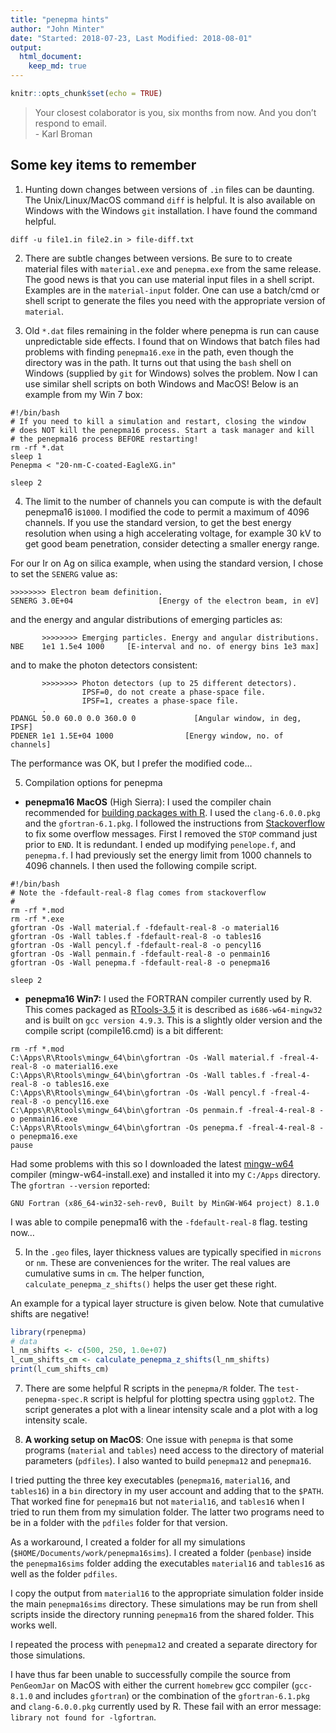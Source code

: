 ```yaml
---
title: "penepma hints"
author: "John Minter"
date: "Started: 2018-07-23, Last Modified: 2018-08-01"
output:
  html_document:
    keep_md: true
---
```


```r
knitr::opts_chunk$set(echo = TRUE)
```

> Your closest colaborator is you, six months from now. And you
> don't respond to email.    
> - Karl Broman

## Some key items to remember

1. Hunting down changes between versions of `.in` files can be daunting.
The Unix/Linux/MacOS command `diff` is helpful. It is also available on
Windows with the Windows `git` installation. I have found the command helpful.

```
diff -u file1.in file2.in > file-diff.txt
```



2. There are subtle changes between versions. Be sure to to create
material files with `material.exe` and `penepma.exe` from the same
release. The good news is that you can use material input files in
a shell script. Examples are in the `material-input` folder. One
can use a batch/cmd or shell script to generate the files you need
with the appropriate version of `material`.

3. Old `*.dat` files remaining in the folder where penepma is run
can cause unpredictable side effects. I found that on Windows that
batch files had problems with finding `penepma16.exe` in the path,
even though the directory was in the path. It turns out that using
the `bash` shell on Windows (supplied by `git` for Windows) solves
the problem. Now I can use similar shell scripts on both Windows
and MacOS! Below is an example from my Win 7 box:

```
#!/bin/bash
# If you need to kill a simulation and restart, closing the window
# does NOT kill the penepma16 process. Start a task manager and kill
# the penepma16 process BEFORE restarting!
rm -rf *.dat
sleep 1
Penepma < "20-nm-C-coated-EagleXG.in"

sleep 2
```

4. The limit to the number of channels you can compute is with
the default penepma16 is`1000`. I modified the code to permit a
maximum of 4096 channels. If you use the standard version, to get the
best energy resolution when using a high accelerating voltage, for
example 30 kV to get good beam penetration, consider detecting a
smaller energy range.

For our Ir on Ag on silica example, when using the standard version,
I chose to set the `SENERG` value as:

```
>>>>>>>> Electron beam definition.
SENERG 3.0E+04                   [Energy of the electron beam, in eV]
```

and the energy and angular distributions of emerging particles as:

```
       >>>>>>>> Emerging particles. Energy and angular distributions.
NBE    1e1 1.5e4 1000     [E-interval and no. of energy bins 1e3 max]
```

and to make the photon detectors consistent:

```
       >>>>>>>> Photon detectors (up to 25 different detectors).
                IPSF=0, do not create a phase-space file.
                IPSF=1, creates a phase-space file.
       .
PDANGL 50.0 60.0 0.0 360.0 0             [Angular window, in deg, IPSF]
PDENER 1e1 1.5E+04 1000                [Energy window, no. of channels]
```

The performance was OK, but I prefer the modified code...

5. Compilation options for penepma

- **penepma16 MacOS** (High Sierra): I used the compiler chain recommended for [building packages with R](http://cran.revolutionanalytics.com/bin/macosx/tools/). I used the `clang-6.0.0.pkg` and the `gfortran-6.1.pkg`. I followed the instructions from [Stackoverflow](https://stackoverflow.com/questions/44308577/ieee-underflow-flag-ieee-denormal-in-fortran-77) to fix some overflow messages. First I removed the `STOP` command just prior to `END`. It is redundant. I ended up modifying `penelope.f`, and `penepma.f`. I had previously set the energy limit from 1000 channels to 4096 channels. I then used the following compile script.

```
#!/bin/bash
# Note the -fdefault-real-8 flag comes from stackoverflow
# 
rm -rf *.mod
rm -rf *.exe
gfortran -Os -Wall material.f -fdefault-real-8 -o material16
gfortran -Os -Wall tables.f -fdefault-real-8 -o tables16
gfortran -Os -Wall pencyl.f -fdefault-real-8 -o pencyl16
gfortran -Os -Wall penmain.f -fdefault-real-8 -o penmain16
gfortran -Os -Wall penepma.f -fdefault-real-8 -o penepma16

sleep 2
```

- **penepma16 Win7:** I used the FORTRAN compiler currently used by R.
This comes packaged as [RTools-3.5](http://cran.revolutionanalytics.com/bin/windows/Rtools/Rtools35.exe) it is described as `i686-w64-mingw32` and is built on `gcc version 4.9.3`. This is a slightly older version and the compile script (compile16.cmd) is a bit different:

```
rm -rf *.mod
C:\Apps\R\Rtools\mingw_64\bin\gfortran -Os -Wall material.f -freal-4-real-8 -o material16.exe
C:\Apps\R\Rtools\mingw_64\bin\gfortran -Os -Wall tables.f -freal-4-real-8 -o tables16.exe
C:\Apps\R\Rtools\mingw_64\bin\gfortran -Os -Wall pencyl.f -freal-4-real-8 -o pencyl16.exe
C:\Apps\R\Rtools\mingw_64\bin\gfortran -Os penmain.f -freal-4-real-8 -o penmain16.exe
C:\Apps\R\Rtools\mingw_64\bin\gfortran -Os penepma.f -freal-4-real-8 -o penepma16.exe
pause
```

Had some problems with this so I downloaded the latest  [mingw-w64](https://sourceforge.net/projects/mingw-w64/) compiler (mingw-w64-install.exe) and installed it into my `C:/Apps` directory. The `gfortran --version` reported:

```
GNU Fortran (x86_64-win32-seh-rev0, Built by MinGW-W64 project) 8.1.0
```
I was able to compile penepma16 with the  `-fdefault-real-8` flag. testing now...


5. In the `.geo` files, layer thickness values are typically specified
in `microns` or `nm`. These are conveniences for the writer. The real
values are cumulative sums in `cm`. The helper function,
`calculate_penepma_z_shifts()` helps the user get these right.

An example for a typical layer structure is given below. Note that
cumulative shifts are negative!

```r
library(rpenepma)
# data
l_nm_shifts <- c(500, 250, 1.0e+07)
l_cum_shifts_cm <- calculate_penepma_z_shifts(l_nm_shifts)
print(l_cum_shifts_cm)
```

7. There are some helpful R scripts in the `penepma/R` folder.
The `test-penepma-spec.R` script is helpful for plotting spectra
using `ggplot2`. The script generates a plot with a linear intensity
scale and a plot with a log intensity scale.

8. **A working setup on MacOS**: One issue with `penepma` is that some
programs (`material` and `tables`) need access to the directory of
material parameters (`pdfiles`). I also wanted to build `penepma12` and `penepma16`.

I tried putting the three key executables (`penepma16`, `material16`, and `tables16`) in a `bin` directory in my user account and adding that to the `$PATH`. That worked fine for `penepma16` but not `material16`, and `tables16` when I tried to run them from my simulation folder. The latter two programs need to be in a folder with the `pdfiles` folder for that version.

As a workaround, I created a folder for all my simulations 
(`$HOME/Documents/work/penepma16sims`). I created a folder (`penbase`)
inside the `penepma16sims` folder adding the executables  `material16`
and `tables16` as well as the folder `pdfiles`.

I copy the output from `material16` to the appropriate simulation folder inside the main `penepma16sims` directory. These simulations may be run from shell scripts inside the directory running `penepma16` from the shared
folder. This works well.

I repeated the process with `penepma12` and created a separate directory
for those simulations.

I have thus far been unable to successfully compile the
source from `PenGeomJar` on MacOS with either the current 
`homebrew` gcc compiler (`gcc-8.1.0` and includes `gfortran`) or
the combination of the `gfortran-6.1.pkg` and `clang-6.0.0.pkg` 
currently used by R. These fail with an error message:
`library not found for -lgfortran`.






